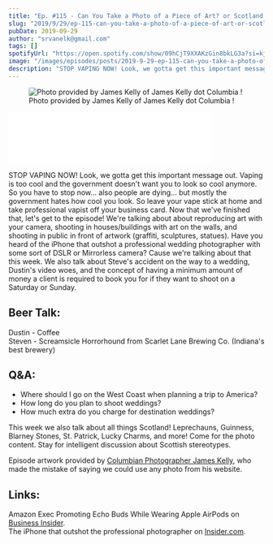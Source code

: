 ```yaml
---
title: "Ep. #115 - Can You Take a Photo of a Piece of Art? or Scotland's Famous Leprechauns and Lucky Charms"
slug: "2019/9/29/ep-115-can-you-take-a-photo-of-a-piece-of-art-or-scotlands-famous-leprechauns-and-lucky-charms"
pubDate: 2019-09-29
author: "srvanelk@gmail.com"
tags: []
spotifyUrl: "https://open.spotify.com/show/09hCjT9XXAKzGin8bkLG3a?si=kjRZvQ1JTb6Ov3HVzSSlWA"
image: "/images/episodes/posts/2019-9-29-ep-115-can-you-take-a-photo-of-a-piece-of-art-or-scotlands-famous-leprechauns-and-lucky-charms/James+Kelly.webp"
description: "STOP VAPING NOW! Look, we gotta get this important message out. Vaping is too cool and the government doesn't want you to look so cool anymore. So you have to stop now... also people are dying... but mostly the government hates how cool you look. So leave your vape stick at home and take professional vapist off your business card. Now that we've finished that, let's get to the episode! We're talking about about reproducing art with your camera, shooting in houses/buildings with art on the walls, and shooting in public in front of artwork (graffiti, sculptures, statues). Have you heard of the iPhone that outshot a professional wedding photographer with some sort of DSLR or Mirrorless camera? Cause we're talking about that this week. We also talk about Steve's accident on the way to a wedding, Dustin's video woes, and the concept of having a minimum amount of money a client is required to book you for if they want to shoot on a Saturday or Sunday."
---
```


<figure>
  <img src="/images/episodes/posts/2019-9-29-ep-115-can-you-take-a-photo-of-a-piece-of-art-or-scotlands-famous-leprechauns-and-lucky-charms/James+Kelly.webp" alt=" Photo provided by James Kelly of  James Kelly dot Columbia ! " />
  <figcaption>Photo provided by James Kelly of  James Kelly dot Columbia !</figcaption>
</figure>
<iframe class="embedly-embed" src="//cdn.embedly.com/widgets/media.html?src=https%3A%2F%2Fanchor.fm%2Fweddingphotohangover%2Fembed%2Fepisodes%2FEp--115---FIXED---Can-You-Take-a-Photo-of-a-Piece-of-Art--or-Scotlands-Famous-Leprechauns-and-Lucky-Charms-e5mgdt&url=https%3A%2F%2Fanchor.fm%2Fweddingphotohangover%2Fepisodes%2FEp--115---FIXED---Can-You-Take-a-Photo-of-a-Piece-of-Art--or-Scotlands-Famous-Leprechauns-and-Lucky-Charms-e5mgdt&image=https%3A%2F%2Fd3t3ozftmdmh3i.cloudfront.net%2Fproduction%2Fpodcast_uploaded_episode400%2F805714%2F805714-1569860719394-59cf24d99b76f.jpg&key=61d05c9d54e8455ea7a9677c366be814&type=text%2Fhtml&schema=anchor&wmode=opaque" width="400" height="102" scrolling="no" frameborder="0" allow="autoplay; fullscreen" allowfullscreen="true"></iframe>

STOP VAPING NOW! Look, we gotta get this important message out. Vaping is too cool and the government doesn't want you to look so cool anymore. So you have to stop now... also people are dying... but mostly the government hates how cool you look. So leave your vape stick at home and take professional vapist off your business card. Now that we've finished that, let's get to the episode! We're talking about about reproducing art with your camera, shooting in houses/buildings with art on the walls, and shooting in public in front of artwork (graffiti, sculptures, statues). Have you heard of the iPhone that outshot a professional wedding photographer with some sort of DSLR or Mirrorless camera? Cause we're talking about that this week. We also talk about Steve's accident on the way to a wedding, Dustin's video woes, and the concept of having a minimum amount of money a client is required to book you for if they want to shoot on a Saturday or Sunday.

## Beer Talk:  
Dustin - Coffee  
Steven - Screamsicle Horrorhound from Scarlet Lane Brewing Co. (Indiana's best brewery)

## Q&A:
- Where should I go on the West Coast when planning a trip to America?
- How long do you plan to shoot weddings?
- How much extra do you charge for destination weddings?

This week we also talk about all things Scotland! Leprechauns, Guinness, Blarney Stones, St. Patrick, Lucky Charms, and more! Come for the photo content. Stay for intelligent discussion about Scottish stereotypes.

Episode artwork provided by [Columbian Photographer James Kelly](https://www.jameskelly.co/), who made the mistake of saying we could use any photo from his website.

## Links:  
Amazon Exec Promoting Echo Buds While Wearing Apple AirPods on [Business Insider](https://www.businessinsider.com/amazon-exec-promotes-echo-buds-while-wearing-apples-airpods-2019-9).  
The iPhone that outshot the professional photographer on [Insider.com](https://www.insider.com/how-to-find-good-wedding-photographer-advice-2019-9?utm_content=buffer8ce3f&utm_medium=social&utm_source=facebook.com&utm_campaign=buffer-bi&fbclid=IwAR3-Y_ZZ92o_KWo7CUlaMmvdHIUeICzSybkyRehhG9l-GG09kQgVFXnbuhQ).
